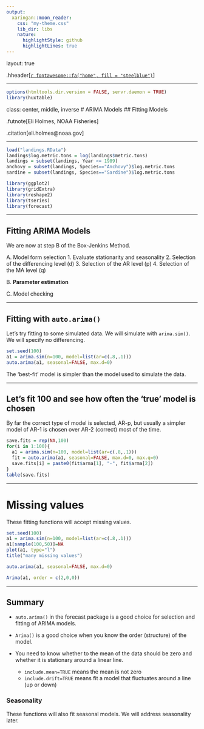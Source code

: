 ```yaml
---
output:
  xaringan::moon_reader:
    css: "my-theme.css"
    lib_dir: libs
    nature:
      highlightStyle: github
      highlightLines: true
---
```


layout: true

.hheader[<a href="index.html">`r fontawesome::fa("home", fill = "steelblue")`</a>]

---

```r
options(htmltools.dir.version = FALSE, servr.daemon = TRUE)
library(huxtable)
```

class: center, middle, inverse
# ARIMA Models
## Fitting Models

.futnote[Eli Holmes, NOAA Fisheries]

.citation[eli.holmes@noaa.gov]

---

```r
load("landings.RData")
landings$log.metric.tons = log(landings$metric.tons)
landings = subset(landings, Year <= 1989)
anchovy = subset(landings, Species=="Anchovy")$log.metric.tons
sardine = subset(landings, Species=="Sardine")$log.metric.tons

library(ggplot2)
library(gridExtra)
library(reshape2)
library(tseries)
library(forecast)
```

---

## Fitting ARIMA Models

We are now at step B of the Box-Jenkins Method.  

A. Model form selection
    1. Evaluate stationarity and seasonality
    2. Selection of the differencing level (d)
    3. Selection of the AR level (p)
    4. Selection of the MA level (q)
    
B. **Parameter estimation**

C. Model checking

---

## Fitting with `auto.arima()`

Let's try fitting to some simulated data.  We will simulate with `arima.sim()`.  We will specify no differencing.

```r
set.seed(100)
a1 = arima.sim(n=100, model=list(ar=c(.8,.1)))
auto.arima(a1, seasonal=FALSE, max.d=0)
```

The 'best-fit' model is simpler than the model used to simulate the data. 

---

## Let's fit 100 and see how often the 'true' model is chosen

By far the correct type of model is selected, AR-p, but usually a simpler model of AR-1 is chosen over AR-2 (correct) most of the time.

```r
save.fits = rep(NA,100)
for(i in 1:100){
  a1 = arima.sim(n=100, model=list(ar=c(.8,.1)))
  fit = auto.arima(a1, seasonal=FALSE, max.d=0, max.q=0)
  save.fits[i] = paste0(fit$arma[1], "-", fit$arma[2])
}
table(save.fits)
```

---

# Missing values

These fitting functions will accept missing values.

```r
set.seed(100)
a1 = arima.sim(n=100, model=list(ar=c(.8,.1)))
a1[sample(100,50)]=NA
plot(a1, type="l")
title("many missing values")
```

```r
auto.arima(a1, seasonal=FALSE, max.d=0)
```

```r
Arima(a1, order = c(2,0,0))
```

---

## Summary

- `auto.arima()` in the forecast package is a good choice for selection and fitting of ARIMA models.

- `Arima()` is a good choice when you know the order (structure) of the model.

- You need to know whether to the mean of the data should be zero and whether it is stationary around a linear line.
    - `include.mean=TRUE` means the mean is not zero
    - `include.drift=TRUE` means fit a model that fluctuates around a line (up or down)

### Seasonality

These functions will also fit seasonal models.  We will address seasonality later.